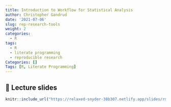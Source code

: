 ```yaml
---
title: Introduction to Workflow for Statistical Analysis
author: Christopher Gandrud
date: '2021-07-06'
slug: rep-research-tools
weight: 2
categories:
  - R
tags:
  - R
  - literate programming
  - reproducible research
Categories: []
Tags: [R, Literate Programming]
---
```


## 📣 Lecture slides

```r
knitr::include_url("https://relaxed-snyder-30b307.netlify.app/slides/rmarkdownpresentation/datafest_rep_research_slides")
```
